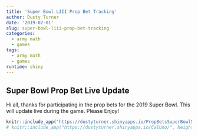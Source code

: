 ```yaml
---
title: 'Super Bowl LIII Prop Bet Tracking'
author: Dusty Turner
date: '2019-02-01'
slug: super-bowl-liii-prop-bet-tracking
categories:
  - army math
  - games
tags:
  - army math
  - games
runtime: shiny
---
```


## Super Bowl Prop Bet Live Update

Hi all, thanks for participating in the prop bets for the 2019 Super Bowl.  This will update live during the game.  Please Enjoy!

<center>
```r
knitr::include_app("https://dustyturner.shinyapps.io/PropBetsSuperBowl50/", height = "100px")
# knitr::include_app("https://dustyturner.shinyapps.io/CalUno/", height = "650px")
```
</center>


<!-- ```{r introcode, message=FALSE, warning=FALSE, include=FALSE, paged.print=FALSE} -->
<!-- library(googlesheets) -->
<!-- library(tidyverse) -->
<!-- library(stringr) -->

<!-- gap <- gs_title("Super Bowl LIII Prop Bets (Responses)") -->
<!-- data = gs_read(gap) %>% janitor::clean_names() -->

<!-- thesenames = data  -->

<!-- these = data %>%  -->
<!--   # select_if(~ !any(is.na(.))) %>% -->
<!--   filter(email_address=="dusty.s.turner@gmail.com") -->

<!-- prescores =  -->
<!-- data %>%  -->
<!--   # select(thesenames) %>% -->
<!--   mutate(who_will_win_the_coin_toss = ifelse(who_will_win_the_coin_toss==these$who_will_win_the_coin_toss,str_sub(who_will_win_the_coin_toss,-2,-2),NA)) %>% -->
<!--   mutate(will_the_coin_be_heads_or_tails = ifelse(will_the_coin_be_heads_or_tails==these$will_the_coin_be_heads_or_tails,str_sub(will_the_coin_be_heads_or_tails,-2,-2),NA)) %>% -->
<!--   mutate(will_the_call_be_heads_or_tails = ifelse(will_the_call_be_heads_or_tails==these$will_the_call_be_heads_or_tails,str_sub(will_the_call_be_heads_or_tails,-2,-2),NA)) %>% -->
<!--   mutate(who_will_receive_the_first_kickoff = ifelse(who_will_receive_the_first_kickoff==these$who_will_receive_the_first_kickoff,str_sub(who_will_receive_the_first_kickoff,-2,-2),NA)) %>% -->
<!--   mutate(how_long_will_gladys_knights_rendition_of_the_national_anthem_last = ifelse(how_long_will_gladys_knights_rendition_of_the_national_anthem_last==these$how_long_will_gladys_knights_rendition_of_the_national_anthem_last,str_sub(how_long_will_gladys_knights_rendition_of_the_national_anthem_last,-2,-2),NA)) %>% -->
<!--   mutate(will_gladys_knight_wear_clothing_in_support_of_one_of_the_teams = ifelse(will_gladys_knight_wear_clothing_in_support_of_one_of_the_teams==these$will_gladys_knight_wear_clothing_in_support_of_one_of_the_teams,str_sub(will_gladys_knight_wear_clothing_in_support_of_one_of_the_teams,-2,-2),NA)) %>% -->
<!--   mutate(which_will_be_mentioned_first_after_the_opening_kickoff = ifelse(which_will_be_mentioned_first_after_the_opening_kickoff==these$which_will_be_mentioned_first_after_the_opening_kickoff,str_sub(which_will_be_mentioned_first_after_the_opening_kickoff,-2,-2),NA)) %>% -->
<!--   mutate(the_first_play_from_scrimmage_in_the_game_will_be_a = ifelse(the_first_play_from_scrimmage_in_the_game_will_be_a==these$the_first_play_from_scrimmage_in_the_game_will_be_a,str_sub(the_first_play_from_scrimmage_in_the_game_will_be_a,-2,-2),NA)) %>% -->
<!--   mutate(the_first_play_from_scrimmage_in_the_second_half_will_be_a = ifelse(the_first_play_from_scrimmage_in_the_second_half_will_be_a==these$the_first_play_from_scrimmage_in_the_second_half_will_be_a,str_sub(the_first_play_from_scrimmage_in_the_second_half_will_be_a,-2,-2),NA)) %>% -->
<!--   mutate(will_the_first_score_be_a = ifelse(will_the_first_score_be_a==these$will_the_first_score_be_a,str_sub(will_the_first_score_be_a,-2,-2),NA)) %>% -->
<!--   mutate(will_the_first_touchdown_be = ifelse(will_the_first_touchdown_be==these$will_the_first_touchdown_be,str_sub(will_the_first_touchdown_be,-2,-2),NA)) %>% -->
<!--   mutate(what_will_happen_first = ifelse(what_will_happen_first==these$what_will_happen_first,str_sub(what_will_happen_first,-2,-2),NA)) %>% -->
<!--   mutate(what_will_happen_first_1 = ifelse(what_will_happen_first_1==these$what_will_happen_first_1,str_sub(what_will_happen_first_1,-2,-2),NA)) %>% -->
<!--   mutate(will_the_first_penalty_be_offensive_or_defensive = ifelse(will_the_first_penalty_be_offensive_or_defensive==these$will_the_first_penalty_be_offensive_or_defensive,str_sub(will_the_first_penalty_be_offensive_or_defensive,-2,-2),NA)) %>% -->
<!--   mutate(will_there_be_a_penalty_for_roughing_the_passer = ifelse(will_there_be_a_penalty_for_roughing_the_passer==these$will_there_be_a_penalty_for_roughing_the_passer,str_sub(will_there_be_a_penalty_for_roughing_the_passer,-2,-2),NA)) %>% -->
<!--   mutate(which_team_will_punt_first_in_the_game = ifelse(which_team_will_punt_first_in_the_game==these$which_team_will_punt_first_in_the_game,str_sub(which_team_will_punt_first_in_the_game,-2,-2),NA)) %>% -->
<!--   mutate(will_a_non_qb_throw_a_pass = ifelse(will_a_non_qb_throw_a_pass==these$will_a_non_qb_throw_a_pass,str_sub(will_a_non_qb_throw_a_pass,-2,-2),NA)) %>% -->
<!--   mutate(will_there_be_a_special_teams_or_defensive_touchdown = ifelse(will_there_be_a_special_teams_or_defensive_touchdown==these$will_there_be_a_special_teams_or_defensive_touchdown,str_sub(will_there_be_a_special_teams_or_defensive_touchdown,-2,-2),NA)) %>% -->
<!--   mutate(who_will_the_first_penalty_be_on = ifelse(who_will_the_first_penalty_be_on==these$who_will_the_first_penalty_be_on,str_sub(who_will_the_first_penalty_be_on,-2,-2),NA)) %>% -->
<!--   mutate(will_there_be_an_onside_kick_attempt_in_the_game = ifelse(will_there_be_an_onside_kick_attempt_in_the_game==these$will_there_be_an_onside_kick_attempt_in_the_game,str_sub(will_there_be_an_onside_kick_attempt_in_the_game,-2,-2),NA)) %>% -->
<!--   mutate(which_team_will_give_up_the_first_turn_over = ifelse(which_team_will_give_up_the_first_turn_over==these$which_team_will_give_up_the_first_turn_over,str_sub(which_team_will_give_up_the_first_turn_over,-2,-2),NA)) %>% -->
<!--   mutate(will_tom_brady_throw_for_more_yards_than_his_season_average_272_2 = ifelse(will_tom_brady_throw_for_more_yards_than_his_season_average_272_2==these$will_tom_brady_throw_for_more_yards_than_his_season_average_272_2,str_sub(will_tom_brady_throw_for_more_yards_than_his_season_average_272_2,-2,-2),NA)) %>% -->
<!--   mutate(will_jared_goff_throw_for_more_yards_than_his_season_average_293_0 = ifelse(will_jared_goff_throw_for_more_yards_than_his_season_average_293_0==these$will_jared_goff_throw_for_more_yards_than_his_season_average_293_0,str_sub(will_jared_goff_throw_for_more_yards_than_his_season_average_293_0,-2,-2),NA)) %>% -->
<!--   mutate(which_former_georgia_bulldog_will_have_more_rushing_yards = ifelse(which_former_georgia_bulldog_will_have_more_rushing_yards==these$which_former_georgia_bulldog_will_have_more_rushing_yards,str_sub(which_former_georgia_bulldog_will_have_more_rushing_yards,-2,-2),NA)) %>% -->
<!--   mutate(who_will_win_the_super_bowl = ifelse(who_will_win_the_super_bowl==these$who_will_win_the_super_bowl,str_sub(who_will_win_the_super_bowl,-2,-2),NA)) %>% -->
<!--   mutate(how_many_points_will_the_patriots_score = ifelse(how_many_points_will_the_patriots_score==these$how_many_points_will_the_patriots_score,str_sub(how_many_points_will_the_patriots_score,-2,-2),NA)) %>% -->
<!--   mutate(how_many_points_will_the_rams_score = ifelse(how_many_points_will_the_rams_score==these$how_many_points_will_the_rams_score,str_sub(how_many_points_will_the_rams_score,-2,-2),NA)) %>% -->
<!--   mutate(will_there_be_more_or_less_points_scored_in_the_first_half_than_than_27_5_current_over_under = ifelse(will_there_be_more_or_less_points_scored_in_the_first_half_than_than_27_5_current_over_under==these$will_there_be_more_or_less_points_scored_in_the_first_half_than_than_27_5_current_over_under,str_sub(will_there_be_more_or_less_points_scored_in_the_first_half_than_than_27_5_current_over_under,-2,-2),NA)) %>% -->
<!--   mutate(will_there_be_more_or_less_points_scored_than_56_5_current_over_under = ifelse(will_there_be_more_or_less_points_scored_than_56_5_current_over_under==these$will_there_be_more_or_less_points_scored_than_56_5_current_over_under,str_sub(will_there_be_more_or_less_points_scored_than_56_5_current_over_under,-2,-2),NA)) %>% -->
<!--   mutate(will_both_teams_combined_score_76_or_more_points_to_break_the_super_bowl_record = ifelse(will_both_teams_combined_score_76_or_more_points_to_break_the_super_bowl_record==these$will_both_teams_combined_score_76_or_more_points_to_break_the_super_bowl_record,str_sub(will_both_teams_combined_score_76_or_more_points_to_break_the_super_bowl_record,-2,-2),NA)) %>% -->
<!--   mutate(will_the_patriots_score_more_than_2_5_more_points_than_the_rams_current_spread = ifelse(will_the_patriots_score_more_than_2_5_more_points_than_the_rams_current_spread==these$will_the_patriots_score_more_than_2_5_more_points_than_the_rams_current_spread,str_sub(will_the_patriots_score_more_than_2_5_more_points_than_the_rams_current_spread,-2,-2),NA)) %>% -->
<!--   mutate(will_the_patriots_team_rush_for_more_than_their_season_average_127_3 = ifelse(will_the_patriots_team_rush_for_more_than_their_season_average_127_3==these$will_the_patriots_team_rush_for_more_than_their_season_average_127_3,str_sub(will_the_patriots_team_rush_for_more_than_their_season_average_127_3,-2,-2),NA)) %>% -->
<!--   mutate(will_the_rams_team_rush_for_more_than_their_season_average_139_4 = ifelse(will_the_rams_team_rush_for_more_than_their_season_average_139_4==these$will_the_rams_team_rush_for_more_than_their_season_average_139_4,str_sub(will_the_rams_team_rush_for_more_than_their_season_average_139_4,-2,-2),NA)) %>% -->
<!--   mutate(who_will_be_the_mvp = ifelse(who_will_be_the_mvp==these$who_will_be_the_mvp,str_sub(who_will_be_the_mvp,-2,-2),NA)) %>% -->
<!--   mutate(will_either_team_have_a_scoring_drive_that_lasts_less_time_than_it_takes_for_gladys_knight_to_sing_the_national_anthem = ifelse(will_either_team_have_a_scoring_drive_that_lasts_less_time_than_it_takes_for_gladys_knight_to_sing_the_national_anthem==these$will_either_team_have_a_scoring_drive_that_lasts_less_time_than_it_takes_for_gladys_knight_to_sing_the_national_anthem,str_sub(will_either_team_have_a_scoring_drive_that_lasts_less_time_than_it_takes_for_gladys_knight_to_sing_the_national_anthem,-2,-2),NA)) %>% -->
<!--   mutate(which_commercial_will_come_first = ifelse(which_commercial_will_come_first==these$which_commercial_will_come_first,str_sub(which_commercial_will_come_first,-2,-2),NA)) %>% -->
<!--   mutate(how_many_songs_will_be_played_during_the_halftime_show = ifelse(how_many_songs_will_be_played_during_the_halftime_show==these$how_many_songs_will_be_played_during_the_halftime_show,str_sub(how_many_songs_will_be_played_during_the_halftime_show,-2,-2),NA)) %>% -->
<!--   mutate(what_color_will_the_gatorade_be_that_is_dumped_on_the_winning_coach = ifelse(what_color_will_the_gatorade_be_that_is_dumped_on_the_winning_coach==these$what_color_will_the_gatorade_be_that_is_dumped_on_the_winning_coach,str_sub(what_color_will_the_gatorade_be_that_is_dumped_on_the_winning_coach,-2,-2),NA)) %>% -->
<!--   mutate(which_will_be_larger = ifelse(which_will_be_larger==these$which_will_be_larger,str_sub(which_will_be_larger,-2,-2),NA)) %>% -->
<!--   mutate(which_will_be_larger_1 = ifelse(which_will_be_larger_1==these$which_will_be_larger_1,str_sub(which_will_be_larger_1,-2,-2),NA)) %>% -->
<!--   mutate(which_will_be_higher = ifelse(which_will_be_higher==these$which_will_be_higher,str_sub(which_will_be_higher,-2,-2),NA)) %>% -->
<!--   mutate(which_will_be_higher_1 = ifelse(which_will_be_higher_1==these$which_will_be_higher_1,str_sub(which_will_be_higher_1,-2,-2),NA))  -->
<!--   # select(will_gladys_knight_wear_clothing_in_support_of_one_of_the_teams) -->


<!-- # prescores %>% select(will_gladys_knight_wear_clothing_in_support_of_one_of_the_teams) -->

<!-- scores =  -->
<!-- prescores %>% -->
<!--   filter(email_address!="dusty.s.turner@gmail.com") %>% -->
<!--   column_to_rownames(var = "email_address") %>%  -->
<!--   # as_tibble() %>% -->
<!--   mutate_if(is.logical, as.numeric) %>% select(-c(timestamp,are_you_a_cadet_im_keeping_these_separate_for_my_cadet_super_bowl_party)) %>% -->
<!--   mutate_all(funs(replace(., is.na(.), 0))) %>% -->
<!--   mutate_if(is.character, as.numeric) %>% -->
<!--   t() %>% -->
<!--   colSums()  -->

<!-- # CurrentScores =    -->
<!-- # tibble(Score = scores, name = prescores$email_address) %>% -->
<!-- #   column_to_rownames(var = "name")  -->


<!-- ## remaining points possible -->



<!-- remaining =  -->
<!--   data %>%  -->
<!--   # select(thesenames) %>% -->
<!--   mutate(who_will_win_the_coin_toss = str_sub(who_will_win_the_coin_toss,-2,-2)) %>% -->
<!--   mutate(will_the_coin_be_heads_or_tails = str_sub(will_the_coin_be_heads_or_tails,-2,-2)) %>% -->
<!--   mutate(will_the_call_be_heads_or_tails = str_sub(will_the_call_be_heads_or_tails,-2,-2)) %>% -->
<!--   mutate(who_will_receive_the_first_kickoff = str_sub(who_will_receive_the_first_kickoff,-2,-2)) %>% -->
<!--   mutate(how_long_will_gladys_knights_rendition_of_the_national_anthem_last = str_sub(how_long_will_gladys_knights_rendition_of_the_national_anthem_last,-2,-2)) %>% -->
<!--   mutate(will_gladys_knight_wear_clothing_in_support_of_one_of_the_teams = str_sub(will_gladys_knight_wear_clothing_in_support_of_one_of_the_teams,-2,-2)) %>% -->
<!--   mutate(which_will_be_mentioned_first_after_the_opening_kickoff = str_sub(which_will_be_mentioned_first_after_the_opening_kickoff,-2,-2)) %>% -->
<!--   mutate(the_first_play_from_scrimmage_in_the_game_will_be_a = str_sub(the_first_play_from_scrimmage_in_the_game_will_be_a,-2,-2)) %>% -->
<!--   mutate(the_first_play_from_scrimmage_in_the_second_half_will_be_a = str_sub(the_first_play_from_scrimmage_in_the_second_half_will_be_a,-2,-2)) %>% -->
<!--   mutate(will_the_first_score_be_a = str_sub(will_the_first_score_be_a,-2,-2)) %>% -->
<!--   mutate(will_the_first_touchdown_be = str_sub(will_the_first_touchdown_be,-2,-2)) %>% -->
<!--   mutate(what_will_happen_first = str_sub(what_will_happen_first,-2,-2)) %>% -->
<!--   mutate(what_will_happen_first_1 = str_sub(what_will_happen_first_1,-2,-2)) %>% -->
<!--   mutate(will_the_first_penalty_be_offensive_or_defensive = str_sub(will_the_first_penalty_be_offensive_or_defensive,-2,-2)) %>% -->
<!--   mutate(will_there_be_a_penalty_for_roughing_the_passer = str_sub(will_there_be_a_penalty_for_roughing_the_passer,-2,-2)) %>% -->
<!--   mutate(which_team_will_punt_first_in_the_game = str_sub(which_team_will_punt_first_in_the_game,-2,-2)) %>% -->
<!--   mutate(will_a_non_qb_throw_a_pass = str_sub(will_a_non_qb_throw_a_pass,-2,-2)) %>% -->
<!--   mutate(will_there_be_a_special_teams_or_defensive_touchdown = str_sub(will_there_be_a_special_teams_or_defensive_touchdown,-2,-2)) %>% -->
<!--   mutate(who_will_the_first_penalty_be_on = str_sub(who_will_the_first_penalty_be_on,-2,-2)) %>% -->
<!--   mutate(will_there_be_an_onside_kick_attempt_in_the_game = str_sub(will_there_be_an_onside_kick_attempt_in_the_game,-2,-2)) %>% -->
<!--   mutate(which_team_will_give_up_the_first_turn_over = str_sub(which_team_will_give_up_the_first_turn_over,-2,-2)) %>% -->
<!--   mutate(will_tom_brady_throw_for_more_yards_than_his_season_average_272_2 = str_sub(will_tom_brady_throw_for_more_yards_than_his_season_average_272_2,-2,-2)) %>% -->
<!--   mutate(will_jared_goff_throw_for_more_yards_than_his_season_average_293_0 = str_sub(will_jared_goff_throw_for_more_yards_than_his_season_average_293_0,-2,-2)) %>% -->
<!--   mutate(which_former_georgia_bulldog_will_have_more_rushing_yards = str_sub(which_former_georgia_bulldog_will_have_more_rushing_yards,-2,-2)) %>% -->
<!--   mutate(who_will_win_the_super_bowl = str_sub(who_will_win_the_super_bowl,-2,-2)) %>% -->
<!--   mutate(how_many_points_will_the_patriots_score = str_sub(how_many_points_will_the_patriots_score,-2,-2)) %>% -->
<!--   mutate(how_many_points_will_the_rams_score = str_sub(how_many_points_will_the_rams_score,-2,-2)) %>% -->
<!--   mutate(will_there_be_more_or_less_points_scored_in_the_first_half_than_than_27_5_current_over_under = str_sub(will_there_be_more_or_less_points_scored_in_the_first_half_than_than_27_5_current_over_under,-2,-2)) %>% -->
<!--   mutate(will_there_be_more_or_less_points_scored_than_56_5_current_over_under = str_sub(will_there_be_more_or_less_points_scored_than_56_5_current_over_under,-2,-2)) %>% -->
<!--   mutate(will_both_teams_combined_score_76_or_more_points_to_break_the_super_bowl_record = str_sub(will_both_teams_combined_score_76_or_more_points_to_break_the_super_bowl_record,-2,-2)) %>% -->
<!--   mutate(will_the_patriots_score_more_than_2_5_more_points_than_the_rams_current_spread = str_sub(will_the_patriots_score_more_than_2_5_more_points_than_the_rams_current_spread,-2,-2)) %>% -->
<!--   mutate(will_the_patriots_team_rush_for_more_than_their_season_average_127_3 = str_sub(will_the_patriots_team_rush_for_more_than_their_season_average_127_3,-2,-2)) %>% -->
<!--   mutate(will_the_rams_team_rush_for_more_than_their_season_average_139_4 = str_sub(will_the_rams_team_rush_for_more_than_their_season_average_139_4,-2,-2)) %>% -->
<!--   mutate(who_will_be_the_mvp = str_sub(who_will_be_the_mvp,-2,-2)) %>% -->
<!--   mutate(will_either_team_have_a_scoring_drive_that_lasts_less_time_than_it_takes_for_gladys_knight_to_sing_the_national_anthem = str_sub(will_either_team_have_a_scoring_drive_that_lasts_less_time_than_it_takes_for_gladys_knight_to_sing_the_national_anthem,-2,-2)) %>% -->
<!--   mutate(which_commercial_will_come_first = str_sub(which_commercial_will_come_first,-2,-2)) %>% -->
<!--   mutate(how_many_songs_will_be_played_during_the_halftime_show = str_sub(how_many_songs_will_be_played_during_the_halftime_show,-2,-2)) %>% -->
<!--   mutate(what_color_will_the_gatorade_be_that_is_dumped_on_the_winning_coach = str_sub(what_color_will_the_gatorade_be_that_is_dumped_on_the_winning_coach,-2,-2)) %>% -->
<!--   mutate(which_will_be_larger = str_sub(which_will_be_larger,-2,-2)) %>% -->
<!--   mutate(which_will_be_larger_1 = str_sub(which_will_be_larger_1,-2,-2)) %>% -->
<!--   mutate(which_will_be_higher = str_sub(which_will_be_higher,-2,-2)) %>% -->
<!--   mutate(which_will_be_higher_1 = str_sub(which_will_be_higher_1,-2,-2))  -->

<!-- unresolved =  -->
<!--   remaining %>% -->
<!--   filter(email_address=="dusty.s.turner@gmail.com") %>% select_if(~ any(is.na(.))) %>% names() -->


<!-- unresolvedshow =  -->
<!--   remaining %>% select(email_address, unresolved)  -->


<!-- possiblescores =  -->
<!--   unresolvedshow %>% filter(email_address!="dusty.s.turner@gmail.com") %>% -->
<!--   column_to_rownames(var = "email_address") %>%  -->
<!--   # as_tibble() %>% -->
<!--   mutate_if(is.character, as.numeric) %>%  -->
<!--   # select(-c(timestamp)) %>% -->
<!--   mutate_all(funs(replace(., is.na(.), 0))) %>% -->
<!--   mutate_if(is.character, as.numeric) %>% -->
<!--   t() %>% -->
<!--   colSums()  -->

<!-- finalemails = data %>% select(email_address) %>% filter(email_address!="dusty.s.turner@gmail.com") -->

<!-- CurrentScores =    -->
<!--   tibble(Score = scores, name = finalemails$email_address, remainingpoints = possiblescores) %>% -->
<!--   column_to_rownames(var = "name")  -->

<!-- intermediate =  -->
<!-- unresolvedshow %>% filter(email_address!="dusty.s.turner@gmail.com") %>% -->
<!--   t() %>% as.data.frame() -->

<!-- rownames(intermediate) = colnames(unresolvedshow) -->
<!-- colnames(intermediate) = finalemails$email_address -->
<!-- intermediate = intermediate[-1,] -->

<!-- ``` -->

<!-- # Current Scores -->

<!-- ```{r echo=FALSE} -->
<!-- library(DT) -->
<!-- datatable(CurrentScores) -->

<!-- ``` -->

<!-- # Selections -->

<!-- ```{r echo=FALSE} -->
<!-- library(DT) -->
<!-- intermediate %>% -->
<!--   datatable() -->

<!-- ``` -->
